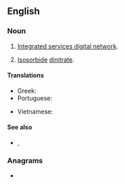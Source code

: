 ==English==

===Noun===
{{en-noun}}

# {{lb|en|telecommunications|initialism}} [[integrated services digital network#English|Integrated services digital network]].
# {{lb|en|chemistry|initialism}} [[isosorbide|Isosorbide]] [[dinitrate]].

====Translations====
{{trans-top|integrated services digital network}}
* Greek: {{t|el|ISDN|n}}
* Portuguese: {{t|pt|RDSI}}
{{trans-mid}}
* Vietnamese: {{t|vi|mạng số tích hợp đa dịch vụ}}
{{trans-bottom}}

====See also====
* {{sense|telecommunications}} {{l|en|BRI}}, {{l|en|PRI}}

===Anagrams===
* {{anagrams|en|Dins|IDNs|INDs|NIDS|dins}}